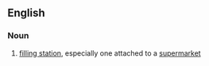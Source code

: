 ==English==
{{wikipedia}}

===Noun===
{{en-noun|head=[[petrol]] [[filling]] [[station]]}}

# {{context|British|lang=en}} [[filling station]], especially one attached to a [[supermarket]]